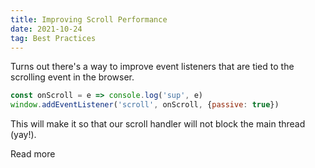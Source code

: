 ```yaml
---
title: Improving Scroll Performance
date: 2021-10-24
tag: Best Practices
---
```


Turns out there's a way to improve event listeners that are tied to the
scrolling event in the browser.

```javascript
const onScroll = e => console.log('sup', e)
window.addEventListener('scroll', onScroll, {passive: true})
```

This will make it so that our scroll handler will not block the main thread
(yay!).

<TextLink href="https://developer.mozilla.org/en-US/docs/Web/API/EventTarget/addEventListener#improving_scrolling_performance_with_passive_listeners">
  Read more
</TextLink>
